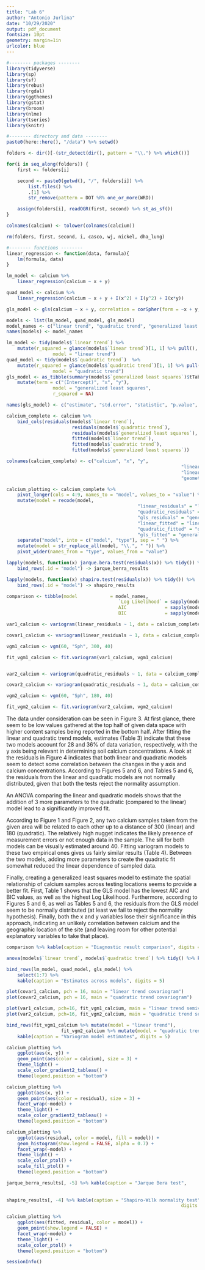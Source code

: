 ```yaml
---
title: "Lab 6"
author: "Antonio Jurlina"
date: "10/29/2020"
output: pdf_document
fontsize: 10pt 
geometry: margin=1in
urlcolor: blue
---
```


```r
#-------- packages --------
library(tidyverse)
library(sp)
library(sf)
library(rebus)
library(rgdal)
library(ggthemes)
library(gstat)
library(broom)
library(nlme)
library(tseries)
library(knitr)

#-------- directory and data --------
paste0(here::here(), "/data") %>% setwd()

folders <- dir()[-(str_detect(dir(), pattern = "\\.") %>% which())]

for(i in seq_along(folders)) {
	first <- folders[i]

	second <- paste0(getwd(), "/", folders[i]) %>%
		list.files() %>%
		.[1] %>%
		str_remove(pattern = DOT %R% one_or_more(WRD))

	assign(folders[i], readOGR(first, second) %>% st_as_sf())
}

colnames(calcium) <- tolower(colnames(calcium))

rm(folders, first, second, i, casco, wj, nickel, dha_lung)

#-------- functions --------
linear_regression <- function(data, formula){
	lm(formula, data)
}
```

```r
lm_model <- calcium %>%
	linear_regression(calcium ~ x + y)

quad_model <- calcium %>%
	linear_regression(calcium ~ x + y + I(x^2) + I(y^2) + I(x*y))

gls_model <- gls(calcium ~ x + y, correlation = corSpher(form = ~x + y, nugget = TRUE), data = calcium)

models <- list(lm_model, quad_model, gls_model)
model_names <- c("linear trend", "quadratic trend", "generalized least squares")
names(models) <- model_names

lm_model <- tidy(models$`linear trend`) %>%
	mutate(r_squared = glance(models$`linear trend`)[1, 1] %>% pull(),
				 model = "linear trend")
quad_model <- tidy(models$`quadratic trend`)  %>%
	mutate(r_squared = glance(models$`quadratic trend`)[1, 1] %>% pull(),
				 model = "quadratic trend")
gls_model <- as_tibble(summary(models$`generalized least squares`)$tTable) %>%
	mutate(term = c("(Intercept)", "x", "y"),
				 model = "generalized least squares",
				 r_squared = NA)

names(gls_model) <- c("estimate", "std.error", "statistic", "p.value", "term", "model")

calcium_complete <- calcium %>%
	bind_cols(residuals(models$`linear trend`),
						residuals(models$`quadratic trend`),
						residuals(models$`generalized least squares`),
						fitted(models$`linear trend`),
						fitted(models$`quadratic trend`),
						fitted(models$`generalized least squares`))

colnames(calcium_complete) <- c("calcium", "x", "y",
																"linear_residuals", "quadratic_residuals", "gls_residuals",
																"linear_fitted", "quadratic_fitted", "gls_fitted",
																"geometry")

calcium_plotting <- calcium_complete %>%
	pivot_longer(cols = 4:9, names_to = "model", values_to = "value") %>%
	mutate(model = recode(model,
												"linear_residuals" = "linear.trend residual",
												"quadratic_residuals" = "quadratic.trend residual",
												"gls_residuals" = "generalized.least.squares residual",
												"linear_fitted" = "linear.trend fitted",
												"quadratic_fitted" = "quadratic.trend fitted",
												"gls_fitted" = "generalized.least.squares fitted")) %>%
	separate("model", into = c("model", "type"), sep = " ") %>%
	mutate(model = str_replace_all(model, "\\.", " ")) %>%
	pivot_wider(names_from = "type", values_from = "value")

lapply(models, function(x) jarque.bera.test(residuals(x)) %>% tidy()) %>%
	bind_rows(.id = "model") -> jarque_berra_results

lapply(models, function(x) shapiro.test(residuals(x)) %>% tidy()) %>%
	bind_rows(.id = "model") -> shapiro_results

comparison <- tibble(model            = model_names,
										 `Log Likelihood` = sapply(models, logLik),
										 AIC              = sapply(models, AIC),
										 BIC              = sapply(models, BIC))

var1_calcium <- variogram(linear_residuals ~ 1, data = calcium_complete, cutoff = 1200)

covar1_calcium <- variogram(linear_residuals ~ 1, data = calcium_complete, covariogram = T)

vgm1_calcium <- vgm(60, "Sph", 300, 40)

fit_vgm1_calcium <- fit.variogram(var1_calcium, vgm1_calcium)


var2_calcium <- variogram(quadratic_residuals ~ 1, data = calcium_complete, cutoff = 1200)

covar2_calcium <- variogram(quadratic_residuals ~ 1, data = calcium_complete, covariogram = T)

vgm2_calcium <- vgm(60, "Sph", 180, 40)

fit_vgm2_calcium <- fit.variogram(var2_calcium, vgm2_calcium)
```

The data under consideration can be seen in Figure 3. At first glance, there seem to be low values gathered at the top half of given data space with higher content samples being reported in the bottom half. After fitting the linear and quadratic trend models, estimates (Table 3) indicate that these two models account for 28 and 36% of data variation, respectively, with the y axis being relevant in determining soil calcium concentrations. A look at the residuals in Figure 4 indicates that both linear and quadratic models seem to detect some correlation between the changes in the y axis and calcium concentrations. According to Figures 5 and 6, and Tables 5 and 6, the residuals from the linear and quadratic models are not normally distributed, given that both the tests reject the normality assumption. 

An ANOVA comparing the linear and quadratic models shows that the addition of 3 more parameters to the quadratic (compared to the linear) model lead to a significantly improved fit. 

According to Figure 1 and Figure 2, any two calcium samples taken from the given area will be related to each other up to a distance of 300 (linear) and 180 (quadratic). The relatively high nugget indicates the likely presence of measurement errors or not enough data in the sample. The sill for both models can be visually estimated around 40. Fitting variogram models to these two empirical ones gives us fairly similar results (Table 4). Between the two models, adding more parameters to create the quadratic fit somewhat reduced the linear dependence of sampled data.

Finally, creating a generalized least squares model to estimate the spatial relationship of calcium samples across testing locations seems to provide a better fit. First, Table 1 shows that the GLS model has the lowest AIC and BIC values, as well as the highest Log Likelihood. Furthermore, according to Figures 5 and 6, as well as Tables 5 and 6, the residuals from the GLS model seem to be normally distributed (at least we fail to reject the normality hypothesis). Finally, both the x and y variables lose their significance in this approach, indicating an unlikely correlation between calcium and the geographic location of the site (and leaving room for other potential explanatory variables to take that place).

```r
comparison %>% kable(caption = "Diagnostic result comparison", digits = 5)
```

```r
anova(models$`linear trend`, models$`quadratic trend`) %>% tidy() %>% kable(caption = "ANOVA (linear vs. quadratic trend models)", digits = 5)
```

```r
bind_rows(lm_model, quad_model, gls_model) %>%
	select(1:7) %>%
	kable(caption = "Estimates across models", digits = 5)
```

```r
plot(covar1_calcium, pch = 16, main = "linear trend covariogram")
plot(covar2_calcium, pch = 16, main = "quadratic trend covariogram")
```

```r
plot(var1_calcium, pch=16, fit_vgm1_calcium, main = "linear trend semivariogram")
plot(var2_calcium, pch=16, fit_vgm2_calcium, main = "quadratic trend semivariogram")
```

```r
bind_rows(fit_vgm1_calcium %>% mutate(model = "linear trend"), 
					fit_vgm2_calcium %>% mutate(model = "quadratic trend")) %>% 
	kable(caption = "Variogram model estimates", digits = 5)
```

```r
calcium_plotting %>%
	ggplot(aes(x, y)) +
	geom_point(aes(color = calcium), size = 3) +
	theme_light() +
	scale_color_gradient2_tableau() +
	theme(legend.position = "bottom")
```

```r
calcium_plotting %>%
	ggplot(aes(x, y)) +
	geom_point(aes(color = residual), size = 3) +
	facet_wrap(~model) +
	theme_light() +
	scale_color_gradient2_tableau() +
	theme(legend.position = "bottom")
```

```r
calcium_plotting %>%
	ggplot(aes(residual, color = model, fill = model)) +
	geom_histogram(show.legend = FALSE, alpha = 0.7) +
	facet_wrap(~model) +
	theme_light() +
	scale_color_ptol() +
	scale_fill_ptol() +
	theme(legend.position = "bottom")
```

```r
jarque_berra_results[, -5] %>% kable(caption = "Jarque Bera test", 
																		 digits = 5)
																		  
shapiro_results[, -4] %>% kable(caption = "Shapiro-Wilk normality test", 
																digits = 5)
```

```r
calcium_plotting %>%
	ggplot(aes(fitted, residual, color = model)) +
	geom_point(show.legend = FALSE) +
	facet_wrap(~model) +
	theme_light() +
	scale_color_ptol() +
	theme(legend.position = "bottom")
```

\newpage

``` r
sessionInfo()
```
